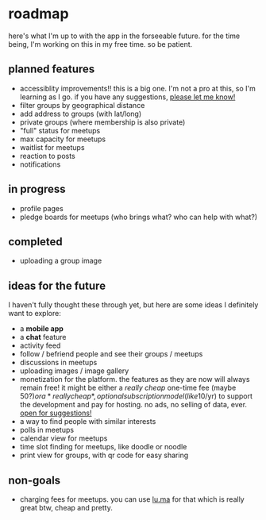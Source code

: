 # roadmap

here's what I'm up to with the app in the forseeable future. for the time being, I'm working on this in my free time. so be patient.

## planned features

- accessiblity improvements!! this is a big one. I'm not a pro at this, so I'm
  learning as I go. if you have any suggestions, [please let me know!](mailto:strathausen@gmail.com)
- filter groups by geographical distance
- add address to groups (with lat/long)
- private groups (where membership is also private)
- "full" status for meetups
- max capacity for meetups
- waitlist for meetups
- reaction to posts
- notifications

## in progress

- profile pages
- pledge boards for meetups (who brings what? who can help with what?)

## completed

- uploading a group image

## ideas for the future

I haven't fully thought these through yet, but here are some ideas I definitely want to explore:

- a **mobile app**
- a **chat** feature
- activity feed
- follow / befriend people and see their groups / meetups
- discussions in meetups
- uploading images / image gallery
- monetization for the platform. the features as they are now will always remain
  free! it might be either a _really cheap_ one-time fee (maybe 50$?) or a *really cheap*, optional
subscription model (like 10$/yr) to support the development and pay for hosting.
  no ads, no selling of data, ever. [open for suggestions!](mailto:strathausen@gmail.com)
- a way to find people with similar interests
- polls in meetups
- calendar view for meetups
- time slot finding for meetups, like doodle or noodle
- print view for groups, with qr code for easy sharing

## non-goals

- charging fees for meetups. you can use [lu.ma](https://lu.ma) for that which is really great btw, cheap and pretty.
